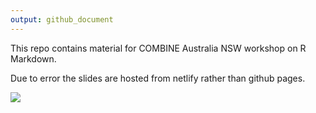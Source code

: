 ```yaml
---
output: github_document
---
```


<!-- README.md is generated from README.Rmd. Please edit that file -->


This repo contains material for COMBINE Australia NSW workshop on R Markdown.

Due to error the slides are hosted from netlify rather than github pages.


![](images/github-pages-error.png)
